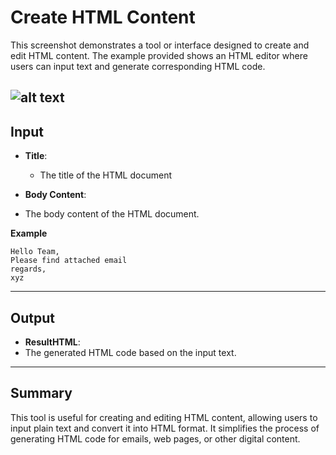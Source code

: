 # Create HTML Content

This screenshot demonstrates a tool or interface designed to create and edit HTML content. The example provided shows an HTML editor where users can input text and generate corresponding HTML code.

![alt text](../../../assets/text-action/create-html-content.png)
---
## Input

- **Title**:
    - The title of the HTML document

- **Body Content**:
 - The body content of the HTML document.

**Example**
```plaintext
Hello Team,
Please find attached email
regards,
xyz
 ```
---
## Output

- **ResultHTML**:
- The generated HTML code based on the input text.
---

## Summary

This tool is useful for creating and editing HTML content, allowing users to input plain text and convert it into HTML format. It simplifies the process of generating HTML code for emails, web pages, or other digital content.